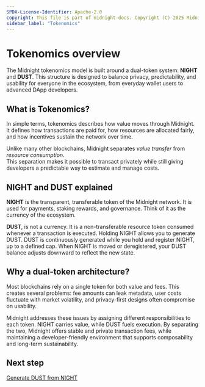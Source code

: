 ```yaml
---
SPDX-License-Identifier: Apache-2.0
copyright: This file is part of midnight-docs. Copyright (C) 2025 Midnight Foundation. Licensed under the Apache License, Version 2.0 (the "License"); You may not use this file except in compliance with the License. You may obtain a copy of the License at http://www.apache.org/licenses/LICENSE-2.0 Unless required by applicable law or agreed to in writing, software distributed under the License is distributed on an "AS IS" BASIS, WITHOUT WARRANTIES OR CONDITIONS OF ANY KIND, either express or implied. See the License for the specific language governing permissions and limitations under the License.
sidebar_label: "Tokenomics"
---
```


# Tokenomics overview

The Midnight tokenomics model is built around a dual-token system: **NIGHT** and **DUST**. This structure is designed to balance privacy, predictability, and usability for everyone in the ecosystem, from everyday wallet users to advanced DApp developers.


## What is Tokenomics?

In simple terms, tokenomics describes how value moves through Midnight. It defines how transactions are paid for, how resources are allocated fairly, and how incentives sustain the network over time.  

Unlike many other blockchains, Midnight separates *value transfer* from *resource consumption*.  
This separation makes it possible to transact privately while still giving developers a predictable way to estimate and manage costs.


## NIGHT and DUST explained

**NIGHT** is the transparent, transferable token of the Midnight network.  It is used for payments, staking rewards, and governance. Think of it as the currency of the ecosystem.  

**DUST**, is not a currency.  It is a non-transferable resource token consumed whenever a transaction is executed. Holding NIGHT allows you to generate DUST. DUST is continuously generated while you hold and register NIGHT, up to a defined cap. When NIGHT is moved or deregistered, your DUST balance adjusts downward to reflect the new state.


## Why a dual-token architecture?

Most blockchains rely on a single token for both value and fees. This creates several problems: fee amounts can leak metadata, user costs fluctuate with market volatility, and privacy-first designs often compromise on usability.  

Midnight addresses these issues by assigning different responsibilities to each token. NIGHT carries value, while DUST fuels execution. By separating the two, Midnight offers stable and private transaction fees, while maintaining a developer-friendly environment that supports composability and long-term sustainability.

## Next step 

[Generate DUST from NIGHT](./dust-cnight/introduction)